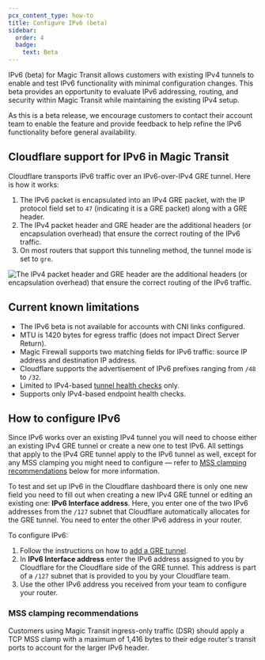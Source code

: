 ```yaml
---
pcx_content_type: how-to
title: Configure IPv6 (beta)
sidebar:
  order: 4
  badge:
    text: Beta
---
```


IPv6 (beta) for Magic Transit allows customers with existing IPv4 tunnels to enable and test IPv6 functionality with minimal configuration changes. This beta provides an opportunity to evaluate IPv6 addressing, routing, and security within Magic Transit while maintaining the existing IPv4 setup.

As this is a beta release, we encourage customers to contact their account team to enable the feature and provide feedback to help refine the IPv6 functionality before general availability.

## Cloudflare support for IPv6 in Magic Transit

Cloudflare transports IPv6 traffic over an IPv6-over-IPv4 GRE tunnel. Here is how it works:

1. The IPv6 packet is encapsulated into an IPv4 GRE packet, with the IP protocol field set to `47` (indicating it is a GRE packet) along with a GRE header.
2. The IPv4 packet header and GRE header are the additional headers (or encapsulation overhead) that ensure the correct routing of the IPv6 traffic.
3. On most routers that support this tunneling method, the tunnel mode is set to `gre`.

![The IPv4 packet header and GRE header are the additional headers (or encapsulation overhead) that ensure the correct routing of the IPv6 traffic.](~/assets/images/magic-transit/ipv6.png)

## Current known limitations

- The IPv6 beta is not available for accounts with CNI links configured.
- MTU is 1420 bytes for egress traffic (does not impact Direct Server Return).
- Magic Firewall supports two matching fields for IPv6 traffic: source IP address and destination IP address.
- Cloudflare supports the advertisement of IPv6 prefixes ranging from `/48` to `/32`.
- Limited to IPv4-based [tunnel health checks](/magic-transit/reference/tunnel-health-checks/) only.
- Supports only IPv4-based endpoint health checks.

## How to configure IPv6

Since IPv6 works over an existing IPv4 tunnel you will need to choose either an existing IPv4 GRE tunnel or create a new one to test IPv6. All settings that apply to the IPv4 GRE tunnel apply to the IPv6 tunnel as well, except for any MSS clamping you might need to configure — refer to [MSS clamping recommendations](#mss-clamping-recommendations) below for more information.

To test and set up IPv6 in the Cloudflare dashboard there is only one new field you need to fill out when creating a new IPv4 GRE tunnel or editing an existing one: **IPv6 Interface address**. Here, you enter one of the two IPv6 addresses from the `/127` subnet that Cloudflare automatically allocates for the GRE tunnel. You need to enter the other IPv6 address in your router.

To configure IPv6:

1. Follow the instructions on how to [add a GRE tunnel](/magic-transit/how-to/configure-tunnels/#add-tunnels).
2. In **IPv6 Interface address** enter the IPv6 address assigned to you by Cloudflare for the Cloudflare side of the GRE tunnel. This address is part of a `/127` subnet that is provided to you by your Cloudflare team.
3. Use the other IPv6 address you received from your team to configure your router.

### MSS clamping recommendations

Customers using Magic Transit ingress-only traffic (DSR) should apply a TCP MSS clamp with a maximum of 1,416 bytes to their edge router's transit ports to account for the larger IPv6 header.
